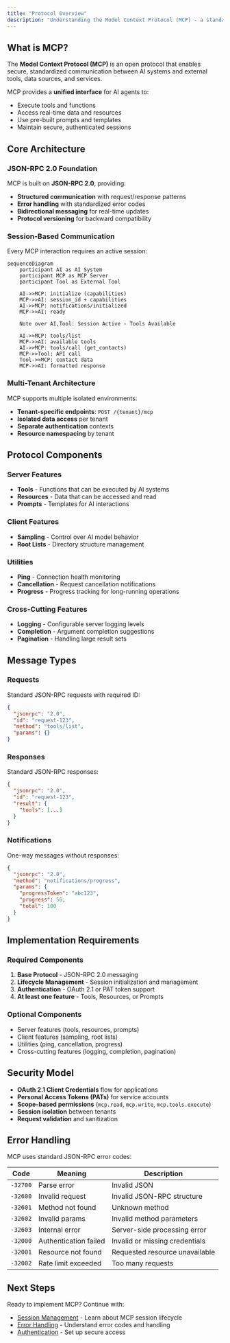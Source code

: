 ```yaml
---
title: "Protocol Overview"
description: "Understanding the Model Context Protocol (MCP) - a standardized way for AI systems to securely access external tools and data."
---
```


## What is MCP?

The **Model Context Protocol (MCP)** is an open protocol that enables secure, standardized communication between AI systems and external tools, data sources, and services.

MCP provides a **unified interface** for AI agents to:

- Execute tools and functions
- Access real-time data and resources
- Use pre-built prompts and templates
- Maintain secure, authenticated sessions

## Core Architecture

### **JSON-RPC 2.0 Foundation**

MCP is built on **JSON-RPC 2.0**, providing:

- **Structured communication** with request/response patterns
- **Error handling** with standardized error codes
- **Bidirectional messaging** for real-time updates
- **Protocol versioning** for backward compatibility

### **Session-Based Communication**

Every MCP interaction requires an active session:

```mermaid
sequenceDiagram
    participant AI as AI System
    participant MCP as MCP Server
    participant Tool as External Tool

    AI->>MCP: initialize (capabilities)
    MCP->>AI: session_id + capabilities
    AI->>MCP: notifications/initialized
    MCP->>AI: ready

    Note over AI,Tool: Session Active - Tools Available

    AI->>MCP: tools/list
    MCP->>AI: available tools
    AI->>MCP: tools/call (get_contacts)
    MCP->>Tool: API call
    Tool->>MCP: contact data
    MCP->>AI: formatted response
```

### **Multi-Tenant Architecture**

MCP supports multiple isolated environments:

- **Tenant-specific endpoints**: `POST /{tenant}/mcp`
- **Isolated data access** per tenant
- **Separate authentication** contexts
- **Resource namespacing** by tenant

## Protocol Components

### **Server Features**

- **Tools** - Functions that can be executed by AI systems
- **Resources** - Data that can be accessed and read
- **Prompts** - Templates for AI interactions

### **Client Features**

- **Sampling** - Control over AI model behavior
- **Root Lists** - Directory structure management

### **Utilities**

- **Ping** - Connection health monitoring
- **Cancellation** - Request cancellation notifications
- **Progress** - Progress tracking for long-running operations

### **Cross-Cutting Features**

- **Logging** - Configurable server logging levels
- **Completion** - Argument completion suggestions
- **Pagination** - Handling large result sets

## Message Types

### **Requests**

Standard JSON-RPC requests with required ID:

```json
{
  "jsonrpc": "2.0",
  "id": "request-123",
  "method": "tools/list",
  "params": {}
}
```

### **Responses**

Standard JSON-RPC responses:

```json
{
  "jsonrpc": "2.0",
  "id": "request-123",
  "result": {
    "tools": [...]
  }
}
```

### **Notifications**

One-way messages without responses:

```json
{
  "jsonrpc": "2.0",
  "method": "notifications/progress",
  "params": {
    "progressToken": "abc123",
    "progress": 50,
    "total": 100
  }
}
```

## Implementation Requirements

### **Required Components**

1. **Base Protocol** - JSON-RPC 2.0 messaging
2. **Lifecycle Management** - Session initialization and management
3. **Authentication** - OAuth 2.1 or PAT token support
4. **At least one feature** - Tools, Resources, or Prompts

### **Optional Components**

- Server features (tools, resources, prompts)
- Client features (sampling, root lists)
- Utilities (ping, cancellation, progress)
- Cross-cutting features (logging, completion, pagination)

## Security Model

- **OAuth 2.1 Client Credentials** flow for applications
- **Personal Access Tokens (PATs)** for service accounts
- **Scope-based permissions** (`mcp.read`, `mcp.write`, `mcp.tools.execute`)
- **Session isolation** between tenants
- **Request validation** and sanitization

## Error Handling

MCP uses standard JSON-RPC error codes:

| Code     | Meaning               | Description                    |
| -------- | --------------------- | ------------------------------ |
| `-32700` | Parse error           | Invalid JSON                   |
| `-32600` | Invalid request       | Invalid JSON-RPC structure     |
| `-32601` | Method not found      | Unknown method                 |
| `-32602` | Invalid params        | Invalid method parameters      |
| `-32603` | Internal error        | Server-side processing error   |
| `-32000` | Authentication failed | Invalid or missing credentials |
| `-32001` | Resource not found    | Requested resource unavailable |
| `-32002` | Rate limit exceeded   | Too many requests              |

## Next Steps

Ready to implement MCP? Continue with:

- [Session Management](./session-management) - Learn about MCP session lifecycle
- [Error Handling](./error-handling) - Understand error codes and handling
- [Authentication](../authentication/introduction) - Set up secure access

